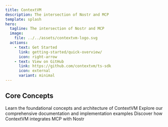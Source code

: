```yaml
---
title: ContextVM
description: The intersection of Nostr and MCP
template: splash
hero:
  tagline: The intersection of Nostr and MCP
  image:
    file: ../../assets/contextvm-logo.svg
  actions:
    - text: Get Started
      link: getting-started/quick-overview/
      icon: right-arrow
    - text: View on GitHub
      link: https://github.com/contextvm/ts-sdk
      icon: external
      variant: minimal
---
```



## Core Concepts

<CardGrid stagger>
  <Card title="Architecture" icon="rocket" link="https://github.com/ContextVM/sdk/blob/master/docs/ctxvm-draft-spec.md#complete-protocol-flow">
    Learn the foundational concepts and architecture of ContextVM
  </Card>
  <Card title="SDK Documentation" icon="add-document" link="ts-sdk/quick-overview/">
    Explore our comprehensive documentation and implementation examples
  </Card>
  <Card title="Integrations" icon="puzzle" link="spec/ctxvm-draft-spec/">
    Discover how ContextVM integrates MCP with Nostr
  </Card>
</CardGrid>
